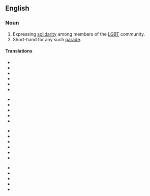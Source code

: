 {{wikipedia}}
==English==

===Noun===
{{en-noun|sg=[[gay]] [[pride]]|-}}

# Expressing [[solidarity]] among members of the [[LGBT]] community.
# Short-hand for any such [[parade]].

====Translations====
{{trans-top|expression of solidarity}}
* {{trreq|Arabic}}
* {{trreq|French}}
* {{trreq|German}}
* {{trreq|Hindi}}
* {{trreq|Italian}}
* {{trreq|Japanese}}
{{trans-mid}}
* {{trreq|Korean}}
* {{trreq|Mandarin}}
* {{trreq|Portuguese}}
* {{trreq|Russian}}
* {{trreq|Spanish}}
{{trans-bottom}}

{{trans-top|parade}}
* {{trreq|Arabic}}
* {{trreq|French}}
* {{trreq|German}}
* {{trreq|Hindi}}
* {{trreq|Italian}}
* {{trreq|Japanese}}
{{trans-mid}}
* {{trreq|Korean}}
* {{trreq|Mandarin}}
* {{trreq|Portuguese}}
* {{trreq|Russian}}
* {{trreq|Spanish}}
{{trans-bottom}}